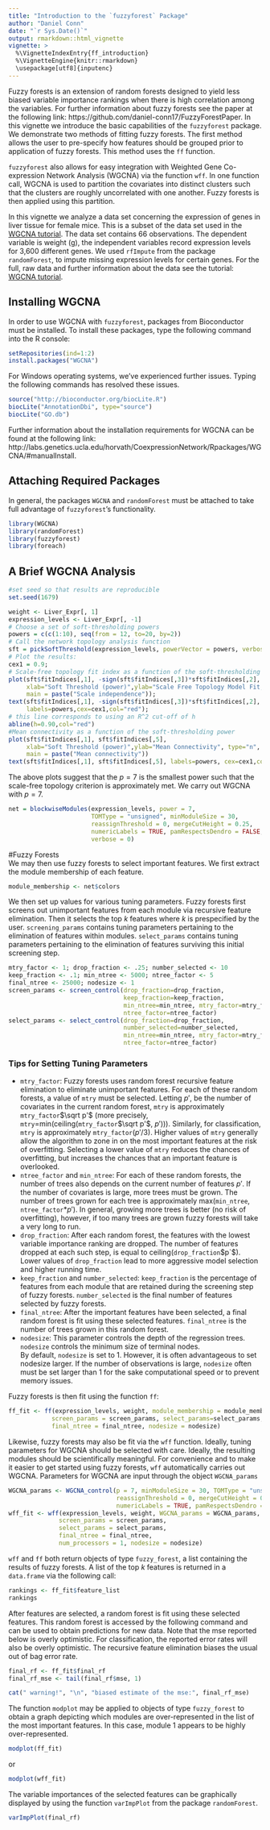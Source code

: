 ```yaml
---
title: "Introduction to the `fuzzyforest` Package"
author: "Daniel Conn"
date: "`r Sys.Date()`"
output: rmarkdown::html_vignette
vignette: >
  %\VignetteIndexEntry{ff_introduction}
  %\VignetteEngine{knitr::rmarkdown}
  \usepackage[utf8]{inputenc}
---
```

Fuzzy forests is an extension of random forests designed to yield less biased
variable importance rankings when there is high correlation among the variables.
For further information about fuzzy forests see the paper at the following link:
https://github.com/daniel-conn17/FuzzyForestPaper.
In this vignette we introduce the basic capabilities of the `fuzzyforest` package.
We demonstrate two methods of fitting fuzzy forests.  The first method allows
the user to pre-specify how features should be grouped prior to application
of fuzzy forests.  This method uses the `ff` function.  

`fuzzyforest` also allows for easy integration with Weighted Gene Co-expression
Network Analysis (WGCNA) via the function 
`wff`. In one function call, WGCNA is used to partition the covariates into 
distinct clusters such that the clusters are roughly uncorrelated with
one another. Fuzzy forests is then applied using this partition.  

In this vignette we analyze a data set concerning the expression of genes in 
liver tissue for female mice.  This is a subset of the data set used in the
[WGCNA tutorial](http://labs.genetics.ucla.edu/horvath/CoexpressionNetwork/Rpackages/WGCNA/Tutorials/).  The data set contains 66 observations.  The dependent variable is weight (g), the independent variables
record expression levels for 3,600 different genes. We used `rfImpute` from the
package `randomForest`, to impute missing expression levels for certain genes.  For the full, raw data and further information about the data see the tutorial: [WGCNA tutorial](http://labs.genetics.ucla.edu/horvath/CoexpressionNetwork/Rpackages/WGCNA/Tutorials/). 

## Installing WGCNA
In order to use WGCNA with `fuzzyforest`, packages from Bioconductor must be installed.
To install these packages, type the following command into the R console:
```r
setRepositories(ind=1:2)  
install.packages("WGCNA")
```
For Windows operating systems, we've experienced further issues.
Typing the following commands has resolved these issues.
```r
source("http://bioconductor.org/biocLite.R")
biocLite("AnnotationDbi", type="source")
biocLite("GO.db")
```
Further information about the installation requirements for WGCNA can be found at
the following link: http://labs.genetics.ucla.edu/horvath/CoexpressionNetwork/Rpackages/WGCNA/#manualInstall.

## Attaching Required Packages
In general, the packages `WGCNA` and `randomForest` must be attached to take full advantage of `fuzzyforest`'s functionality.  
```r
library(WGCNA)
library(randomForest)
library(fuzzyforest)
library(foreach)
```

## A Brief WGCNA Analysis
```r
#set seed so that results are reproducible
set.seed(1679)

weight <- Liver_Expr[, 1]
expression_levels <- Liver_Expr[, -1]
# Choose a set of soft-thresholding powers
powers = c(c(1:10), seq(from = 12, to=20, by=2))
# Call the network topology analysis function
sft = pickSoftThreshold(expression_levels, powerVector = powers, verbose = 0)
# Plot the results:
cex1 = 0.9;
# Scale-free topology fit index as a function of the soft-thresholding power
plot(sft$fitIndices[,1], -sign(sft$fitIndices[,3])*sft$fitIndices[,2],
     xlab="Soft Threshold (power)",ylab="Scale Free Topology Model Fit,signed R^2",type="n",
     main = paste("Scale independence"));
text(sft$fitIndices[,1], -sign(sft$fitIndices[,3])*sft$fitIndices[,2],
     labels=powers,cex=cex1,col="red");
# this line corresponds to using an R^2 cut-off of h
abline(h=0.90,col="red")
#Mean connectivity as a function of the soft-thresholding power
plot(sft$fitIndices[,1], sft$fitIndices[,5],
     xlab="Soft Threshold (power)",ylab="Mean Connectivity", type="n",
     main = paste("Mean connectivity"))
text(sft$fitIndices[,1], sft$fitIndices[,5], labels=powers, cex=cex1,col="red")
```

The above plots suggest that the $p=7$ is the smallest
power such that the scale-free topology criterion is approximately met. We carry out WGCNA with $p=7$.
```r
net = blockwiseModules(expression_levels, power = 7,
                       TOMType = "unsigned", minModuleSize = 30,
                       reassignThreshold = 0, mergeCutHeight = 0.25,
                       numericLabels = TRUE, pamRespectsDendro = FALSE,
                       verbose = 0)
```
            
#Fuzzy Forests            
We may then use fuzzy forests to select important features.
We first extract the module membership of each feature.
```r
module_membership <- net$colors
```

We then set up values for various tuning parameters.
Fuzzy forests first screens out unimportant features from each module
via recursive feature elimination. Then it selects the top $k$ features
where $k$ is prespecified by the user.  `screening_params` contains tuning
parameters pertaining to the elimination of features within modules.
`select_params` contains tuning parameters pertaining to the elimination
of features surviving this initial screening step.
```r
mtry_factor <- 1; drop_fraction <- .25; number_selected <- 10
keep_fraction <- .1; min_ntree <- 5000; ntree_factor <- 5
final_ntree <- 25000; nodesize <- 1
screen_params <- screen_control(drop_fraction=drop_fraction,
                                keep_fraction=keep_fraction,
                                min_ntree=min_ntree, mtry_factor=mtry_factor,
                                ntree_factor=ntree_factor)
select_params <- select_control(drop_fraction=drop_fraction,
                                number_selected=number_selected,
                                min_ntree=min_ntree, mtry_factor=mtry_factor,
                                ntree_factor=ntree_factor)
```
### Tips for Setting Tuning Parameters
* `mtry_factor`: Fuzzy forests uses random forest recursive feature elimination 
to eliminate unimportant features.  For each of these random forests, a value of
`mtry` must be selected.  Letting $p'$, be the number of covariates  in the
current random forest, `mtry` is approximately `mtry_factor`$\sqrt p'$  (more
precisely, `mtry`=min(ceiling(`mtry_factor`$\sqrt p'$, $p'$))). Similarly, for
classification, `mtry` is approximately `mtry_factor`$(p'/3)$. Higher values of
`mtry` generally allow the algorithm to zone in on  the most important features
at the risk of overfitting.  Selecting a lower value of `mtry` reduces the
chances of overfitting, but increases the chances that an important feature is
overlooked.   
* `ntree_factor` and `min_ntree`: For each of these random forests, the number
of trees also depends on the current number of features $p'$. If the number of
covariates is large, more trees must be grown.  The number of trees grown for
each tree is approximately max(`min_ntree`, `ntree_factor`$*p'$).  In general,
growing more trees is better (no risk of overfitting), however, if too many
trees are grown fuzzy forests will take a very long to run.
* `drop_fraction`: After each random forest, the features with the lowest
variable importance ranking are dropped.  The number of features dropped
at each such step, is equal to ceiling(`drop_fraction`$p`$).  Lower values
of `drop_fraction` lead to more aggressive model selection and higher running
time.
* `keep_fraction` and `number_selected`: `keep_fraction` is the percentage
of features from each module that are retained during the screening step
of fuzzy forests.  `number_selected` is the final number of features 
selected by fuzzy forests.
* `final_ntree`: After the important features have been selected, 
a final random forest is fit using these selected features.  `final_ntree` is the number of trees grown in this random forest.
* `nodesize`: This parameter controls the depth of the regression trees.  
`nodesize` controls the minimum size of terminal nodes.  
By default, `nodesize` is set to 1.  However, it is often advantageous to set 
nodesize larger.  If the number of observations is large, `nodesize` often must
be set larger than 1 for the sake computational speed or to prevent memory issues.

Fuzzy forests is then fit using the function ``ff``:
```r
ff_fit <- ff(expression_levels, weight, module_membership = module_membership,
            screen_params = screen_params, select_params=select_params,
            final_ntree = final_ntree, nodesize = nodesize)
```

Likewise, fuzzy forests may also be fit via the `wff` function.  Ideally, tuning parameters for WGCNA should be selected with care.  Ideally, the resulting modules should be scientifically meaningful. For convenience and to make it easier to get started using fuzzy forests, `wff` automatically carries out 
WGCNA.  Parameters for WGCNA are input through the object `WGCNA_params`

```r
WGCNA_params <- WGCNA_control(p = 7, minModuleSize = 30, TOMType = "unsigned",
                              reassignThreshold = 0, mergeCutHeight = 0.25,
                              numericLabels = TRUE, pamRespectsDendro = FALSE)
wff_fit <- wff(expression_levels, weight, WGCNA_params = WGCNA_params,
              screen_params = screen_params,
              select_params = select_params,
              final_ntree = final_ntree,
              num_processors = 1, nodesize = nodesize)
```

`wff` and `ff` both return objects of type `fuzzy_forest`, a list containing
the results of fuzzy forests.  A list of the top $k$ features is returned in
a `data.frame` via the following call:
```r
rankings <- ff_fit$feature_list
rankings
```

After features are selected, a random forest is fit using these selected features.
This random forest is accessed by the following command and can be used to 
obtain predictions for new data.  Note that the mse 
reported below is overly optimistic.  For classification, the reported 
error rates will also be overly optimistic.
The recursive feature elimination biases the usual out of bag error rate. 
```r
final_rf <- ff_fit$final_rf
final_rf_mse <- tail(final_rf$mse, 1)
```
```r
cat(" warning!", "\n", "biased estimate of the mse:", final_rf_mse)
```

The function `modplot` may be applied to objects of type `fuzzy_forest` to 
obtain a graph depicting which modules are over-represented in the list of the 
most important features.  In this case, module 1 appears to be highly 
over-represented.
```r
modplot(ff_fit)
```

or

```r
modplot(wff_fit)
```

The variable importances of the selected features can be graphically 
displayed by using the function `varImpPlot` from the package `randomForest`.
```r
varImpPlot(final_rf)
```


